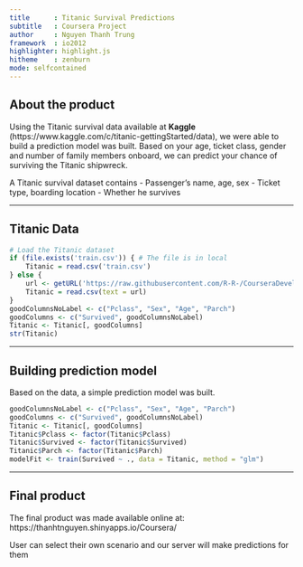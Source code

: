 ```yaml
---
title      : Titanic Survival Predictions
subtitle   : Coursera Project
author     : Nguyen Thanh Trung
framework  : io2012
highlighter: highlight.js
hitheme    : zenburn
mode: selfcontained
---
```


## About the product

Using the Titanic survival data available at **Kaggle** (https://www.kaggle.com/c/titanic-gettingStarted/data), 
we were able to build a prediction model was built. Based on your age, ticket class, gender and 
number of family members onboard, we can predict your chance of surviving the Titanic shipwreck.

A Titanic survival dataset contains
- Passenger's name, age, sex
- Ticket type, boarding location
- Whether he survives

---

## Titanic Data

```r
# Load the Titanic dataset
if (file.exists('train.csv')) { # The file is in local
    Titanic = read.csv('train.csv')
} else {
    url <- getURL('https://raw.githubusercontent.com/R-R-/CourseraDevelopingDataProduct/master/train.csv')
    Titanic = read.csv(text = url)
}
goodColumnsNoLabel <- c("Pclass", "Sex", "Age", "Parch")
goodColumns <- c("Survived", goodColumnsNoLabel)
Titanic <- Titanic[, goodColumns]
str(Titanic)
```

---

## Building prediction model

Based on the data, a simple prediction model was built.

```r
goodColumnsNoLabel <- c("Pclass", "Sex", "Age", "Parch")
goodColumns <- c("Survived", goodColumnsNoLabel)
Titanic <- Titanic[, goodColumns]
Titanic$Pclass <- factor(Titanic$Pclass)
Titanic$Survived <- factor(Titanic$Survived)
Titanic$Parch <- factor(Titanic$Parch)
modelFit <- train(Survived ~ ., data = Titanic, method = "glm")
```

---

## Final product

The final product was made available online at: https://thanhtnguyen.shinyapps.io/Coursera/

User can select their own scenario and our server will make predictions for them
